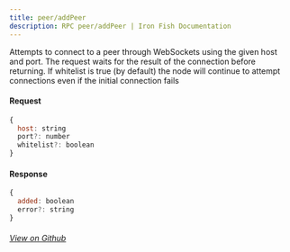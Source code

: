 ```yaml
---
title: peer/addPeer
description: RPC peer/addPeer | Iron Fish Documentation
---
```


Attempts to connect to a peer through WebSockets using the given host and port. The request waits for the result of the connection before returning. If whitelist is true (by default) the node will continue to attempt connections even if the initial connection fails

#### Request

```js
{
  host: string
  port?: number
  whitelist?: boolean
}
```

#### Response

```js
{
  added: boolean
  error?: string
}
```

###### [View on Github](https://github.com/iron-fish/ironfish/blob/master/ironfish/src/rpc/routes/peer/addPeer.ts)
